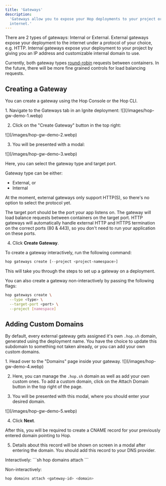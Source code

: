 ```yaml
---
title: 'Gateways'
description:
  'Gateways allow you to expose your Hop deployments to your project or the
  internet.'
---
```


There are 2 types of gateways: Internal or External. External gateways expose
your deployment to the internet under a protocol of your choice, e.g. HTTP.
Internal gateways expose your deployment to your project by giving you an IP
address and customizable internal domain to use.

Currently, both gateway types
[round-robin](<https://en.wikipedia.org/wiki/Load_balancing_(computing)#Round-robin_scheduling>)
requests between containers. In the future, there will be more fine grained
controls for load balancing requests.

## Creating a Gateway

You can create a gateway using the Hop Console or the Hop CLI.

<AccordionGroup>

<Accordion title="Console">
1. Navigate to the Gateways tab in an Ignite deployment:

<Frame>![](/images/hop-gw-demo-1.webp)</Frame>

2. Click on the "Create Gateway" button in the top right:

<Frame>![](/images/hop-gw-demo-2.webp)</Frame>

3. You will be presented with a modal:

<Frame>![](/images/hop-gw-demo-3.webp)</Frame>

Here, you can select the gateway type and target port.

Gateway type can be either:

- External, or
- Internal

At the moment, external gateways only support HTTP(S), so there's no option to
select the protocol yet.

The target port should be the port your app listens on. The gateway will load
balance requests between containers on the target port. HTTP gateways will
automatically handle external HTTP and HTTPS termination on the correct ports
(80 & 443), so you don't need to run your application on these ports.

4. Click **Create Gateway**.

</Accordion>

<Accordion title="CLI">
To create a gateway interactively, run the following command:

```bash
hop gateways create [--project <project-namespace>]
```

This will take you through the steps to set up a gateway on a deployment.

You can also create a gateway non-interactively by passing the following flags:

```sh
hop gateways create \
  --type <type> \
  --target-port <port> \
  --project [namespace]
```

</Accordion>

</AccordionGroup>

## Adding Custom Domains

By default, every external gateway gets assigned it's own `.hop.sh` domain,
generated using the deployment name. You have the choice to update this
subdomain to something not taken already, or you can add your own custom
domains.

<AccordionGroup>

<Accordion title="Console">
1. Head over to the "Domains" page inside your gateway.

<Frame>![](/images/hop-gw-demo-4.webp)</Frame>

2. Here, you can manage the `.hop.sh` domain as well as add your own custom ones.
   To add a custom domain, click on the Attach Domain button in the top right of
   the page.

3. You will be presented with this modal, where you should enter your desired
   domain.

<Frame>![](/images/hop-gw-demo-5.webp)</Frame>

4. Click **Next**.

After this, you will be required to create a CNAME record for your previously
entered domain pointing to Hop.

5. Details about this record will be shown on screen in a modal after entering the domain. You should add this record to your DNS provider.

</Accordion>

<Accordion title="CLI">
Interactively:
```sh
hop domains attach
```

Non-interactively:

```sh
hop domains attach <gateway-id> <domain>
```

</Accordion>

</AccordionGroup>
